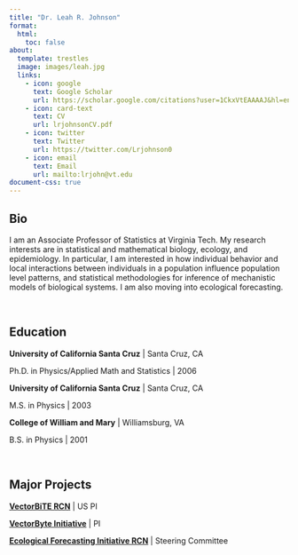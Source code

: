```yaml
---
title: "Dr. Leah R. Johnson"
format:
  html:
    toc: false
about:
  template: trestles
  image: images/leah.jpg
  links:
    - icon: google
      text: Google Scholar
      url: https://scholar.google.com/citations?user=1CkxVtEAAAAJ&hl=en
    - icon: card-text
      text: CV
      url: lrjohnsonCV.pdf
    - icon: twitter
      text: Twitter
      url: https://twitter.com/Lrjohnson0
    - icon: email
      text: Email
      url: mailto:lrjohn@vt.edu
document-css: true
---
```


## Bio

I am an Associate Professor of Statistics at Virginia Tech. My research interests are in statistical and mathematical biology, ecology, and epidemiology. In particular, I am interested in how individual behavior and local interactions between individuals in a population influence population level patterns, and statistical methodologies for inference of mechanistic models of biological systems. I am also moving into ecological forecasting.

<br>

## Education

**University of California Santa Cruz** \| Santa Cruz, CA

Ph.D. in Physics/Applied Math and Statistics \| 2006

**University of California Santa Cruz** \| Santa Cruz, CA

M.S. in Physics \| 2003

**College of William and Mary** \| Williamsburg, VA

B.S. in Physics \| 2001

<br>

## Major Projects

[**VectorBiTE RCN**](http://vectorbite.org/) \| US PI

[**VectorByte Initiative**](https://www.vectorbyte.org/) \| PI

[**Ecological Forecasting Initiative RCN**](https://ecoforecast.org/rcn/) \| Steering Committee
